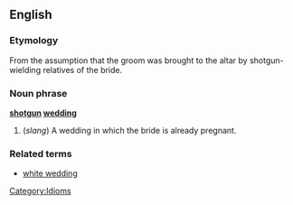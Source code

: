==English==
===Etymology===
From the assumption that the groom was brought to the altar by shotgun-wielding relatives of the bride.

===Noun phrase===
'''[[shotgun]] [[wedding]]'''

# (''slang'') A wedding in which the bride is already pregnant.

===Related terms===
*[[white wedding]]

[[Category:Idioms]]
